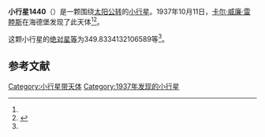 {{Infobox planet
| bgcolour = #FFFFC0
| name = 1440 Rostia
| symbol = 
| image = 
| caption = 
| discovery = yes
| discovery_ref = 
| discoverer = [[卡尔·威廉·雷睦斯|卡尔·威廉·雷睦斯]]
| discovery_site = [[海德堡|海德堡]] 
| discovered = 1937年10月11日
| designations = yes
| mp_name = 
| named_after = 
| alt_names = 1937 TF/ 1954 YA
| mp_category = [[主带小行星|主带小行星]]
| orbit_ref = <ref name="a">[http://ssd.jpl.nasa.gov/sbdb.cgi?sstr=1440 1440 Rostia] {{Wayback|url=http://ssd.jpl.nasa.gov/sbdb.cgi?sstr=1440 |date=20210121061944 }}，小行星數據庫瀏覽器（JPL Small-Body Database Browser）－[[美国国家航空航天局|美国国家航空航天局]]喷气推进实验室</ref>
| epoch = 2456400.5 (2013年4月18日更新)
| aphelion = {{convert|3.767744225703975|AU|km|3|abbr=on|lk=out}}
| perihelion = {{convert|2.537065941137082|AU|km|3|abbr=on}}
| semimajor = {{convert|3.152405083420529|AU|km|3|abbr=on}}
| eccentricity = 0.195196723
| period = 2044.379209 [[日|日]]<br />5.6[[儒略年|儒略年]]
| avg_speed = 
| inclination = 2.284188532514888
| asc_node = 46.87087124766035
| mean_anomaly = 
| arg_peri = 349.8334132106589
| satellites = 
| physical_characteristics = yes
| dimensions = 
| mass = 
| density = 
| surface_grav = 
| escape_velocity = 
| sidereal_day = 
| axial_tilt = 
| pole_ecliptic_lat = 
| pole_ecliptic_lon = 
| albedo = 
| temperatures= 
| temp_name1 = 
| mean_temp_1 = 
| max_temp_1 = 
| temp_name2 = 
| max_temp_2 = 
| spectral_type = 
| abs_magnitude = 349.8334132106589
}}

'''小行星1440'''（{{lang-en|1440 Rostia}}）是一颗围绕[[太阳|太阳]][[公转|公转]]的[[小行星|小行星]]。1937年10月11日，[[卡尔·威廉·雷睦斯|卡尔·威廉·雷睦斯]]在海德堡发现了此天体<ref name="a" /><ref>{{cite news|title=小行星列表|url=http://cfa-www.harvard.edu/iau/lists/NumberedMPs.txt|accessdate=2013-07-08|newspaper=哈佛大学|archive-date=2008-05-17|archive-url=https://web.archive.org/web/20080517010638/http://cfa-www.harvard.edu/iau/lists/NumberedMPs.txt|dead-url=no}}</ref>。

这颗小行星的[[绝对星等|绝对星等]]为349.8334132106589等<ref name="a" />。

==参考文献==
{{reflist}}
{{Minor Planet Number|[[小行星1439|小行星1439]]|[[小行星1441|小行星1441]]}}

{{小天体}}

[[Category:小行星带天体|Category:小行星带天体]]
[[Category:1937年发现的小行星|Category:1937年发现的小行星]]

{{asteroid-stub}}